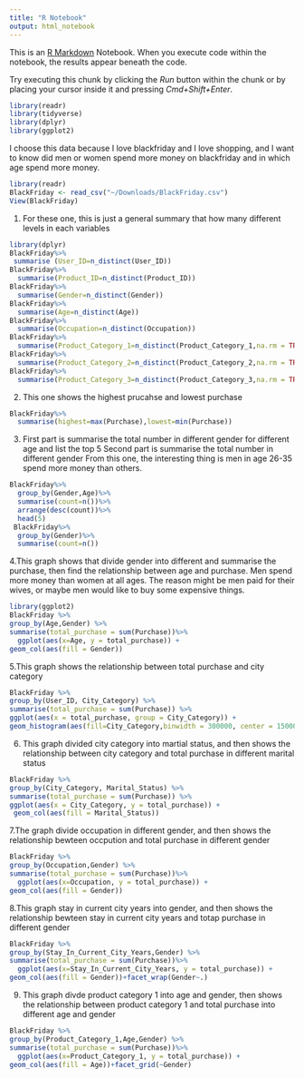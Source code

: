 ```yaml
---
title: "R Notebook"
output: html_notebook
---
```

This is an [R Markdown](http://rmarkdown.rstudio.com) Notebook. When you execute code within the notebook, the results appear beneath the code. 

Try executing this chunk by clicking the *Run* button within the chunk or by placing your cursor inside it and pressing *Cmd+Shift+Enter*. 

```r
library(readr)
library(tidyverse)
library(dplyr)
library(ggplot2)
```
I choose this data because I love blackfriday and I love shopping, and I want to know did men or women spend more money on blackfriday and in which age spend more money. 
```r
library(readr)
BlackFriday <- read_csv("~/Downloads/BlackFriday.csv")
View(BlackFriday)
```
1. For these one, this is just a general summary that how many different levels in each variables 

```r
library(dplyr)
BlackFriday%>%
 summarise (User_ID=n_distinct(User_ID))
BlackFriday%>%
  summarise(Product_ID=n_distinct(Product_ID))
BlackFriday%>%
  summarise(Gender=n_distinct(Gender))
BlackFriday%>%
  summarise(Age=n_distinct(Age))
BlackFriday%>%
  summarise(Occupation=n_distinct(Occupation))
BlackFriday%>%
  summarise(Product_Category_1=n_distinct(Product_Category_1,na.rm = TRUE))
BlackFriday%>%
  summarise(Product_Category_2=n_distinct(Product_Category_2,na.rm = TRUE))
BlackFriday%>%
  summarise(Product_Category_3=n_distinct(Product_Category_3,na.rm = TRUE))
```
2. This one shows the highest prucahse and lowest purchase

```r
BlackFriday%>%
  summarise(highest=max(Purchase),lowest=min(Purchase))
```
3. First part is summarise the total number in different gender for different age and list the top 5 
Second part is summarise the total number in different gender 
From this one, the interesting thing is men in age 26-35 spend more money than others. 
```r
BlackFriday%>%
  group_by(Gender,Age)%>%
  summarise(count=n())%>%
  arrange(desc(count))%>%
  head(5)
 BlackFriday%>%
  group_by(Gender)%>%
  summarise(count=n())
```
4.This graph shows that divide gender into different and summarise the purchase, then find the relationship between age and purchase.
Men spend more money than women at all ages. The reason might be men paid for their wives, or maybe men would like to buy some expensive things.

```r
library(ggplot2)
BlackFriday %>%
group_by(Age,Gender) %>%
summarise(total_purchase = sum(Purchase))%>%
  ggplot(aes(x=Age, y = total_purchase)) +
geom_col(aes(fill = Gender)) 
```
5.This graph shows the relationship between total purchase and city category 

```r
BlackFriday %>%
group_by(User_ID, City_Category) %>%
summarise(total_purchase = sum(Purchase)) %>%
ggplot(aes(x = total_purchase, group = City_Category)) + 
geom_histogram(aes(fill=City_Category,binwidth = 300000, center = 150000))
```
6. This graph divided city category into martial status, and then shows the relationship between city category and total purchase in different marital status 

```r
BlackFriday %>%
group_by(City_Category, Marital_Status) %>%
summarise(total_purchase = sum(Purchase)) %>%
ggplot(aes(x = City_Category, y = total_purchase)) + 
 geom_col(aes(fill = Marital_Status)) 
```
7.The graph divide occupation in different gender, and then shows the relationship bewteen occpution and total purchase in different gender 

```r
BlackFriday %>%
group_by(Occupation,Gender) %>%
summarise(total_purchase = sum(Purchase))%>%
  ggplot(aes(x=Occupation, y = total_purchase)) +
geom_col(aes(fill = Gender)) 
```
8.This graph stay in current city years into gender, and then shows the relationship bewteen stay in current city years and totap purchase in different gender 

```r
BlackFriday %>%
group_by(Stay_In_Current_City_Years,Gender) %>%
summarise(total_purchase = sum(Purchase))%>%
  ggplot(aes(x=Stay_In_Current_City_Years, y = total_purchase)) +
geom_col(aes(fill = Gender))+facet_wrap(Gender~.)
```
9. This graph divde product category 1 into age and gender, then shows the relationship between product category 1 and total purchase into different age and gender 

```r
BlackFriday %>%
group_by(Product_Category_1,Age,Gender) %>%
summarise(total_purchase = sum(Purchase))%>%
  ggplot(aes(x=Product_Category_1, y = total_purchase)) +
geom_col(aes(fill = Age))+facet_grid(~Gender)
```
